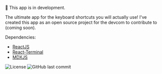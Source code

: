 🚀 This app is in development.

The ultimate app for the keyboard shortcuts you will actually use! I've created this app as an open source project for the devcom to contribute to (coming soon).

Dependencies:
- [ReactJS](https://reactjs.org)
- [React-Terminal](https://github.com/bony2023/react-terminal)
- [MDXJS](https://mdxjs.com)

![License](https://img.shields.io/github/license/tgifelix/shortcutspace?style=for-the-badge)
![GitHub last commit](https://img.shields.io/github/last-commit/tgifelix/shortcutspace?style=for-the-badge)